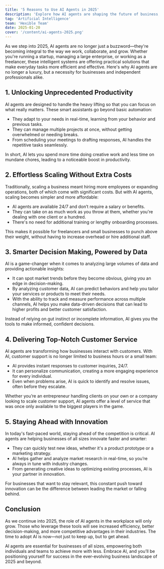 ```yaml
---
title: '5 Reasons to Use AI Agents in 2025'
description: 'Explore how AI agents are shaping the future of business, and why embracing them is crucial for success in 2025.'
tag: 'Artificial Intelligence'
team: 'Hexible Team'
date: 2025-01-20
cover: '/content/ai-agents-2025.png'
---
```


As we step into 2025, AI agents are no longer just a buzzword—they're becoming integral to the way we work, collaborate, and grow. Whether you're running a startup, managing a large enterprise, or working as a freelancer, these intelligent systems are offering practical solutions that make everyday tasks more efficient and effective. Here's why AI agents are no longer a luxury, but a necessity for businesses and independent professionals alike.

## 1. Unlocking Unprecedented Productivity

AI agents are designed to handle the heavy lifting so that you can focus on what really matters. These smart assistants go beyond basic automation:
- They adapt to your needs in real-time, learning from your behavior and previous tasks.
- They can manage multiple projects at once, without getting overwhelmed or needing breaks.
- From scheduling your meetings to drafting responses, AI handles the repetitive tasks seamlessly.

In short, AI lets you spend more time doing creative work and less time on mundane chores, leading to a noticeable boost in productivity.

## 2. Effortless Scaling Without Extra Costs

Traditionally, scaling a business meant hiring more employees or expanding operations, both of which come with significant costs. But with AI agents, scaling becomes simpler and more affordable:
- AI agents are available 24/7 and don’t require a salary or benefits.
- They can take on as much work as you throw at them, whether you're dealing with one client or a hundred.
- There's no need for additional training or lengthy onboarding processes.

This makes it possible for freelancers and small businesses to punch above their weight, without having to increase overhead or hire additional staff.

## 3. Smarter Decision Making, Powered by Data

AI is a game-changer when it comes to analyzing large volumes of data and providing actionable insights:
- It can spot market trends before they become obvious, giving you an edge in decision-making.
- By analyzing customer data, AI can predict behaviors and help you tailor your services or products to meet their needs.
- With the ability to track and measure performance across multiple channels, AI helps you make data-driven decisions that can lead to higher profits and better customer satisfaction.

Instead of relying on gut instinct or incomplete information, AI gives you the tools to make informed, confident decisions.

## 4. Delivering Top-Notch Customer Service

AI agents are transforming how businesses interact with customers. With AI, customer support is no longer limited to business hours or a small team:
- AI provides instant responses to customer inquiries, 24/7.
- It can personalize communication, creating a more engaging experience for every individual.
- Even when problems arise, AI is quick to identify and resolve issues, often before they escalate.

Whether you’re an entrepreneur handling clients on your own or a company looking to scale customer support, AI agents offer a level of service that was once only available to the biggest players in the game.

## 5. Staying Ahead with Innovation

In today's fast-paced world, staying ahead of the competition is critical. AI agents are helping businesses of all sizes innovate faster and smarter:
- They can quickly test new ideas, whether it's a product prototype or a marketing strategy.
- AI helps gather and analyze market research in real-time, so you’re always in tune with industry changes.
- From generating creative ideas to optimizing existing processes, AI is your partner in innovation.

For businesses that want to stay relevant, this constant push toward innovation can be the difference between leading the market or falling behind.

## Conclusion

As we continue into 2025, the role of AI agents in the workplace will only grow. Those who leverage these tools will see increased efficiency, better decision-making, and more competitive advantages in their industries. The time to adopt AI is now—not just to keep up, but to get ahead.

AI agents are essential for businesses of all sizes, empowering both individuals and teams to achieve more with less. Embrace AI, and you’ll be positioning yourself for success in the ever-evolving business landscape of 2025 and beyond.
